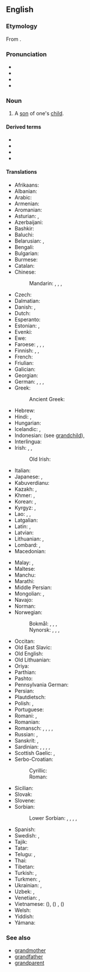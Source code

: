 ==English==

===Etymology===
From {{prefix|en|grand|son}}.

===Pronunciation===
* {{IPA|en|/ˈɡɹæn(d)sʌn/}}
* {{audio|en|en-us-grandson.ogg|Audio (US)}}
* {{rhymes|en|ænsʌn|ændsʌn|s=2}}
* {{hyphenation|en|grand|son}}

===Noun===
{{en-noun}}

# A [[son]] of one's [[child]].
#: {{syn|en|grandboy|q1=Southern US|neve|q2=rare or obsolete}}
#: {{cot|en|granddaughter}}
#: {{hyper|en|grandchild}}

====Derived terms====
* {{l|en|grandson-in-law}}
* {{l|en|great-grandson}}
* {{l|en|great-great-grandson}}
* {{l|en|stepgrandson}}

====Translations====
{{trans-top|son of one's child}}
* Afrikaans: {{t+|af|kleinseun}}
* Albanian: {{t+|sq|nip|m}}
* Arabic: {{t|ar|حَفِيد|m}}
* Armenian: {{t+|hy|թոռ}}
* Aromanian: {{t|rup|nipot|m}}
* Asturian: {{t+|ast|ñetu|m}}, {{t+|ast|nietu|m}}
* Azerbaijani: {{t+|az|nəvə}}
* Bashkir: {{t|ba|ейән}}
* Baluchi: {{t|bal|نواسغ|tr=nawāsağ}}
* Belarusian: {{t|be|уну́к|m}}, {{t|be|ўнук|m}}
* Bengali: {{t|bn|নাতি|m}}
* Bulgarian: {{t+|bg|внук|m}}
* Burmese: {{t+|my|မြေး}}
* Catalan: {{t+|ca|nét|m}}
* Chinese:
*: Mandarin: {{t+|cmn|孫子}}, {{t+|cmn|孙子|tr=sūnzi}}, {{qualifier|daughter's son}} {{t+|cmn|外孫}}, {{t+|cmn|外孙|tr=wàisūn}}
* Czech: {{t+|cs|vnuk|m}}
* Dalmatian: {{t|dlm|nepaut|m}}
* Danish: {{t+|da|sønnesøn|c}} {{qualifier|son's son}}, {{t+|da|dattersøn|c}} {{qualifier|daughter's son}}
* Dutch: {{t+|nl|kleinzoon|m}}
* Esperanto: {{t+|eo|nepo}}
* Estonian: {{t|et|pojapoeg}}, {{t|et|tütrepoeg}}
* Evenki: {{t|evn|омолги}}
* Ewe: {{t|ee|tɔgbuiyɔviŋutsu}}
* Faroese: {{t|fo|abbasonur}} {{qualifier|grandfather's grandson}}, {{t|fo|ommusonur}} {{qualifier|grandmother's grandson}}, {{t|fo|sonarsonur}} {{qualifier|son's son}}, {{t|fo|dóttursonur}} {{qualifier|daughter's son}}
* Finnish: {{t|fi|pojanpoika}}, {{t|fi|tyttärenpoika}}, {{t+|fi|lapsenlapsi}}
* French: {{t+|fr|petit-fils|m}}
* Friulian: {{t|fur|nevôt|m}}
* Galician: {{t+|gl|neto|m}}
* Georgian: {{t+|ka|შვილიშვილი}}
* German: {{t+|de|Enkelsohn|m}}, {{t+|de|Enkel|m}}, {{t+|de|Großsohn|m}}, {{t+|de|Grosssohn|m}} {{qualifier|Switzerland & Liechtenstein}}
* Greek: {{t+|el|εγγονός|m}}
*: Ancient Greek: {{t|grc|υἱωνός|m}}
* Hebrew: {{t+|he|נֶכֶד|m|tr=nekhed}}
* Hindi: {{t+|hi|पोता|m}}, {{t+|hi|नवासा}}
* Hungarian: {{t+|hu|unoka}}
* Icelandic: {{t+|is|sonarsonur|m}}, {{t+|is|barnabarn|n}} {{qualifier|grandchild}}
* Indonesian: (see [[grandchild]]), {{t+|id|cucu}}
* Interlingua: {{t|ia|granfilio}}
* Irish: {{t|ga|ó|m}}, {{qualifier|son’s son}} {{t|ga|[[mac]] [[mac|mic]]|m}}, {{qualifier|daughter’s son}} {{t|ga|[[mac]] [[iníne]]|m}}
*: Old Irish: {{t|sga|úa|m}}
* Italian: {{t+|it|nipote|m}}
* Japanese: {{t+|ja|孫息子|tr=まごむすこ, magomusuko}}, {{t+|ja|孫|tr=まご, mago}} {{qualifier|grandchild}}
* Kabuverdianu: {{t|kea|nétu}}
* Kazakh: {{t+|kk|немере}}, {{t|kk|ер немере}}
* Khmer: {{t|km|ចៅប្រុស|tr=chav proh}}, {{t|km|នត្តាប្រុស|tr=noattaa proh}}
* Korean: {{t+|ko|손자}}, {{t|ko|외손자}} {{qualifier|daughter's son}}
* Kyrgyz: {{t|ky|мемире}}, {{t|ky|небире}}
* Lao: {{t|lo|ນັດດາ}}, {{t|lo|ຫລານ}}, {{t|lo|ຫລານຊາຍ}}
* Latgalian: {{t|ltg|unuks|m}}
* Latin: {{t+|la|nepōs|m}} {{qualifier|Classical}}, {{t|la|prōfīlius|m}} {{qualifier|Mediaeval}}
* Latvian: {{t|lv|mazdēls|m}}
* Lithuanian: {{t|lt|vaikaitis|m}}, {{t|lt|anūkas|m}}
* Lombard: {{t+|lmo|nevod}}, {{t|lmo|neud}}
* Macedonian: {{t|mk|внук|m}}
{{trans-mid}}
* Malay: {{t|ms|cucu lelaki}}, {{t+|ms|cucu}}
* Maltese: {{t|mt|neputi|m}}
* Manchu: {{t|mnc|ᠣᠮᠣᠯᠣ}}
* Marathi: {{t|mr|नातू|m}}
* Middle Persian: {{t|pal|𐭭𐭯𐭩|ts=nab}}
* Mongolian: {{t|mn|ач хүү}}, {{t|mn|зээ хүү}}
* Navajo: {{t|nv|hatsóí ashkiígíí}}
* Norman: {{t|nrf|p'tit-fis|m}} {{qualifier|Jersey}}
* Norwegian:
*: Bokmål: {{t|nb|sønnesønn|m}} {{qualifier|son's son}}, {{t|nb|dattersønn|m}} {{qualifier|daughter's son}}, {{t|nb|sønnebarn|n}} {{qualifier|son's child}}, {{t|nb|datterbarn|n}} {{qualifier|daughter's child}}
*: Nynorsk: {{t|nn|soneson|m}} {{qualifier|son's son}}, {{t|nn|dotterson}} {{qualifier|daughter's son}}, {{t|nn|sonebarn|n}} {{qualifier|son's child}}, {{t|nn|dotterbarn|n}} {{qualifier|daughter's child}}
* Occitan: {{t+|oc|felen|m}}
* Old East Slavic: {{t|orv|вънукъ|m}}
* Old English: {{t|ang|sunsunu|m}}
* Old Lithuanian: {{t|olt|nepuotis|m|f}}
* Oriya: {{t+|or|ନାତି}}
* Parthian: {{t|xpr|𐭐𐭅𐭇𐭓𐭉𐭐𐭅𐭇𐭓|ts=puhr-i-puhr}} {{qualifier|son's son}}
* Pashto: {{t+|ps|لمسی|m|tr=lmasay}}
* Pennsylvania German: {{t|pdc|Enkel|m}}
* Persian: {{t+|fa|نوه|tr=nave}}
* Plautdietsch: {{t|pdt|Grootsän|m}}
* Polish: {{t+|pl|wnuk|m-pr}}, {{t+|pl|wnuczek|m-pr}} {{qualifier|diminutive}}
* Portuguese: {{t+|pt|neto|m}}
* Romani: {{t|rom|nepòto|m}}, {{t|rom|ùnuko|m}}
* Romanian: {{t+|ro|nepot}}
* Romansch: {{t|rm|biadi|m}}, {{t|rm|bieadi|m}}, {{t|rm|beadi|m}}, {{t|rm|abiedi|m}}, {{t|rm|abiadi|m}}
* Russian: {{t+|ru|внук|m}}, {{t+|ru|внучо́к|m}} {{qualifier|diminutive}}
* Sanskrit: {{t+|sa|पौत्र|m}}, {{t+|sa|नपात्|m}}
* Sardinian: {{t|sc|nabodi|m}}, {{t|sc|nebode|m}}, {{t|sc|nebodi|m}}, {{t|sc|nepode|m}}, {{t|sc|nepote|m}}
* Scottish Gaelic: {{t+|gd|mac-mic|m}}, {{t|gd|mac-ighne|m}} {{qualifier|daughter's son}}
* Serbo-Croatian:
*: Cyrillic: {{t|sh|у̀нук|m}}
*: Roman: {{t+|sh|ùnuk|m}}
* Sicilian: {{t+|scn|niputi|m}}
* Slovak: {{t|sk|vnuk|m}}
* Slovene: {{t+|sl|vnuk|m}}
* Sorbian:
*: Lower Sorbian: {{qualifier|son’s son}} {{t|dsb|[[syn]]a [[syn]]|m}}, {{qualifier|son’s son}} {{t|dsb|[[synowy]] [[syn]]|m}}, {{qualifier|daughter’s son}} {{t|dsb|[[źowka|źowki]] [[syn]]|m}}, {{qualifier|daughter’s son}} {{t|dsb|[[źowcyny]] [[syn]]}}, {{qualifier|either son’s or daughter’s son}} {{t|dsb|źiśisyn|m}}
* Spanish: {{t+|es|nieto|m}}
* Swedish: {{t+|sv|sonson|c}} {{qualifier|son's son}}, {{t+|sv|dotterson|c}} {{qualifier|daughter's son}}
* Tajik: {{t|tg|набера}}
* Tatar: {{t+|tt|онык}}
* Telugu: {{t+|te|మనుమడు}}, {{t+|te|పౌత్రుడు}}
* Thai: {{t|th|หลานชาย}}
* Tibetan: {{t|bo|ཚ་བོ}}
* Turkish: {{t|tr|erkek torun}}, {{t+|tr|torun}}
* Turkmen: {{t|tk|ogul agtyk}}, {{t+|tk|agtyk}}
* Ukrainian: {{t+|uk|ону́к|m}}, {{t+|uk|внук|m}}
* Uzbek: {{t+|uz|nabira}}, {{t+|uz|nevara}}
* Venetian: {{t|vec|neodo|m}}, {{t|vec|nevódo|m}}
* Vietnamese: {{t|vi|cháu trai}} ({{t|vi|𡥙𤳇}}), {{t|vi|cháu nội}} ({{t|vi|𡥙内}}) {{qualifier|son's son}}, {{t|vi|cháu ngoại}} ({{t|vi|𡥙外}}) {{qualifier|daughter's son}}
* Welsh: {{t+|cy|ŵyr|m}}
* Yiddish: {{t|yi|גראַנסאַן|m}}
* Yámana: {{t|yag|makutsa}}
{{trans-bottom}}

===See also===
* [[grandmother]]
* [[grandfather]]
* [[grandparent]]
{{c|en|Male family members}}